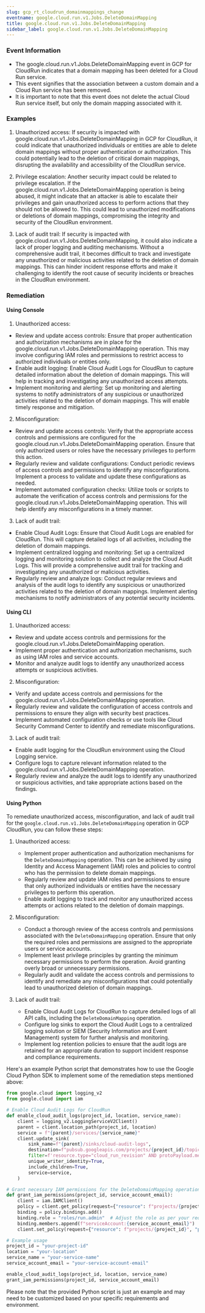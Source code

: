 ```yaml
--- 
slug: gcp_rt_cloudrun_domainmappings_change
eventname: google.cloud.run.v1.Jobs.DeleteDomainMapping
title: google.cloud.run.v1.Jobs.DeleteDomainMapping
sidebar_label: google.cloud.run.v1.Jobs.DeleteDomainMapping
---
```

                       
### Event Information

- The google.cloud.run.v1.Jobs.DeleteDomainMapping event in GCP for CloudRun indicates that a domain mapping has been deleted for a Cloud Run service.
- This event signifies that the association between a custom domain and a Cloud Run service has been removed.
- It is important to note that this event does not delete the actual Cloud Run service itself, but only the domain mapping associated with it.


### Examples

1. Unauthorized access: If security is impacted with google.cloud.run.v1.Jobs.DeleteDomainMapping in GCP for CloudRun, it could indicate that unauthorized individuals or entities are able to delete domain mappings without proper authentication or authorization. This could potentially lead to the deletion of critical domain mappings, disrupting the availability and accessibility of the CloudRun service.

2. Privilege escalation: Another security impact could be related to privilege escalation. If the google.cloud.run.v1.Jobs.DeleteDomainMapping operation is being abused, it might indicate that an attacker is able to escalate their privileges and gain unauthorized access to perform actions that they should not be allowed to. This could lead to unauthorized modifications or deletions of domain mappings, compromising the integrity and security of the CloudRun environment.

3. Lack of audit trail: If security is impacted with google.cloud.run.v1.Jobs.DeleteDomainMapping, it could also indicate a lack of proper logging and auditing mechanisms. Without a comprehensive audit trail, it becomes difficult to track and investigate any unauthorized or malicious activities related to the deletion of domain mappings. This can hinder incident response efforts and make it challenging to identify the root cause of security incidents or breaches in the CloudRun environment.

### Remediation

#### Using Console

1. Unauthorized access:
- Review and update access controls: Ensure that proper authentication and authorization mechanisms are in place for the google.cloud.run.v1.Jobs.DeleteDomainMapping operation. This may involve configuring IAM roles and permissions to restrict access to authorized individuals or entities only.
- Enable audit logging: Enable Cloud Audit Logs for CloudRun to capture detailed information about the deletion of domain mappings. This will help in tracking and investigating any unauthorized access attempts.
- Implement monitoring and alerting: Set up monitoring and alerting systems to notify administrators of any suspicious or unauthorized activities related to the deletion of domain mappings. This will enable timely response and mitigation.

2. Misconfiguration:
- Review and update access controls: Verify that the appropriate access controls and permissions are configured for the google.cloud.run.v1.Jobs.DeleteDomainMapping operation. Ensure that only authorized users or roles have the necessary privileges to perform this action.
- Regularly review and validate configurations: Conduct periodic reviews of access controls and permissions to identify any misconfigurations. Implement a process to validate and update these configurations as needed.
- Implement automated configuration checks: Utilize tools or scripts to automate the verification of access controls and permissions for the google.cloud.run.v1.Jobs.DeleteDomainMapping operation. This will help identify any misconfigurations in a timely manner.

3. Lack of audit trail:
- Enable Cloud Audit Logs: Ensure that Cloud Audit Logs are enabled for CloudRun. This will capture detailed logs of all activities, including the deletion of domain mappings.
- Implement centralized logging and monitoring: Set up a centralized logging and monitoring solution to collect and analyze the Cloud Audit Logs. This will provide a comprehensive audit trail for tracking and investigating any unauthorized or malicious activities.
- Regularly review and analyze logs: Conduct regular reviews and analysis of the audit logs to identify any suspicious or unauthorized activities related to the deletion of domain mappings. Implement alerting mechanisms to notify administrators of any potential security incidents.

#### Using CLI

1. Unauthorized access:
- Review and update access controls and permissions for the google.cloud.run.v1.Jobs.DeleteDomainMapping operation.
- Implement proper authentication and authorization mechanisms, such as using IAM roles and service accounts.
- Monitor and analyze audit logs to identify any unauthorized access attempts or suspicious activities.

2. Misconfiguration:
- Verify and update access controls and permissions for the google.cloud.run.v1.Jobs.DeleteDomainMapping operation.
- Regularly review and validate the configuration of access controls and permissions to ensure they align with security best practices.
- Implement automated configuration checks or use tools like Cloud Security Command Center to identify and remediate misconfigurations.

3. Lack of audit trail:
- Enable audit logging for the CloudRun environment using the Cloud Logging service.
- Configure logs to capture relevant information related to the google.cloud.run.v1.Jobs.DeleteDomainMapping operation.
- Regularly review and analyze the audit logs to identify any unauthorized or suspicious activities, and take appropriate actions based on the findings.

#### Using Python

To remediate unauthorized access, misconfiguration, and lack of audit trail for the `google.cloud.run.v1.Jobs.DeleteDomainMapping` operation in GCP CloudRun, you can follow these steps:

1. Unauthorized access:
   - Implement proper authentication and authorization mechanisms for the `DeleteDomainMapping` operation. This can be achieved by using Identity and Access Management (IAM) roles and policies to control who has the permission to delete domain mappings.
   - Regularly review and update IAM roles and permissions to ensure that only authorized individuals or entities have the necessary privileges to perform this operation.
   - Enable audit logging to track and monitor any unauthorized access attempts or actions related to the deletion of domain mappings.

2. Misconfiguration:
   - Conduct a thorough review of the access controls and permissions associated with the `DeleteDomainMapping` operation. Ensure that only the required roles and permissions are assigned to the appropriate users or service accounts.
   - Implement least privilege principles by granting the minimum necessary permissions to perform the operation. Avoid granting overly broad or unnecessary permissions.
   - Regularly audit and validate the access controls and permissions to identify and remediate any misconfigurations that could potentially lead to unauthorized deletion of domain mappings.

3. Lack of audit trail:
   - Enable Cloud Audit Logs for CloudRun to capture detailed logs of all API calls, including the `DeleteDomainMapping` operation.
   - Configure log sinks to export the Cloud Audit Logs to a centralized logging solution or SIEM (Security Information and Event Management) system for further analysis and monitoring.
   - Implement log retention policies to ensure that the audit logs are retained for an appropriate duration to support incident response and compliance requirements.

Here's an example Python script that demonstrates how to use the Google Cloud Python SDK to implement some of the remediation steps mentioned above:

```python
from google.cloud import logging_v2
from google.cloud import iam

# Enable Cloud Audit Logs for CloudRun
def enable_cloud_audit_logs(project_id, location, service_name):
    client = logging_v2.LoggingServiceV2Client()
    parent = client.location_path(project_id, location)
    service = f"{parent}/services/{service_name}"
    client.update_sink(
        sink_name=f"{parent}/sinks/cloud-audit-logs",
        destination=f"pubsub.googleapis.com/projects/{project_id}/topics/cloud-audit-logs",
        filter=f'resource.type="cloud_run_revision" AND protoPayload.methodName="google.cloud.run.v1.Jobs.DeleteDomainMapping"',
        unique_writer_identity=True,
        include_children=True,
        service=service,
    )

# Grant necessary IAM permissions for the DeleteDomainMapping operation
def grant_iam_permissions(project_id, service_account_email):
    client = iam.IAMClient()
    policy = client.get_policy(request={"resource": f"projects/{project_id}"})
    binding = policy.bindings.add()
    binding.role = "roles/run.admin"  # Adjust the role as per your requirements
    binding.members.append(f"serviceAccount:{service_account_email}")
    client.set_policy(request={"resource": f"projects/{project_id}", "policy": policy})

# Example usage
project_id = "your-project-id"
location = "your-location"
service_name = "your-service-name"
service_account_email = "your-service-account-email"

enable_cloud_audit_logs(project_id, location, service_name)
grant_iam_permissions(project_id, service_account_email)
```

Please note that the provided Python script is just an example and may need to be customized based on your specific requirements and environment.


 
